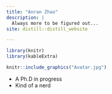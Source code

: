```yaml
---
title: "Anran Zhao"
description: |
  Always more to be figured out... 
site: distill::distill_website

---
```


```r
library(knitr)
library(kableExtra)
```



```r
knitr::include_graphics("Avatar.jpg")
```


- A Ph.D in progress
- Kind of a nerd

